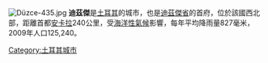 [[File:Düzce-435.jpg|thumb]]
'''迪茲傑'''是[[土耳其|土耳其]]的城市，也是[[迪茲傑省|迪茲傑省]]的首府，位於該國西北部，距離首都[[安卡拉|安卡拉]]240公里，受[[海洋性氣候|海洋性氣候]]影響，每年平均降雨量827毫米，2009年人口125,240。

{{coord|40|50|N|31|09|E|type:city|display=title}}

{{Authority control}}
{{Turkey-geo-stub}}

[[Category:土耳其城市|Category:土耳其城市]]